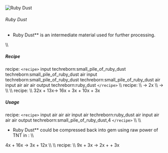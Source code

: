 ![Ruby Dust](/mods/techreborn/ruby_dust.png)

###### Ruby Dust

- Ruby Dust** is an intermediate material used for further
        processing.

\\\\

##### Recipe

<Mcitem id="minecraft:crafting_table"/> recipe:
`<recipe>` input techreborn:small_pile_of_ruby_dust
techreborn:small_pile_of_ruby_dust air input
techreborn:small_pile_of_ruby_dust techreborn:small_pile_of_ruby_dust
air input air air air output techreborn:ruby_dust `</recipe>`
\\\\ <Mcitem id="techreborn:grinder"/> recipe: \\\\
<Mcitem id="techreborn:ruby_ore"/> -\>
2x<Mcitem id="techreborn:ruby_dust"/> \\\\
<Mcitem id="techreborn:ruby"/> -\>
<Mcitem id="techreborn:ruby_dust"/> \\\\ \\\\
<Mcitem id="techreborn:industrial_centrifuge"/>
recipe: \\\\ 32x<Mcitem id="minecraft:redstone"/> +
13x<Mcitem id="techreborn:empty_cell"/>-\>
16x<Mcitem id="techreborn:pyrite_dust"/> +
3x<Mcitem id="techreborn:ruby_dust"/> +
10x<Mcitem id="techreborn:mercury_cell"/> +
3x<Mcitem id="techreborn:silicon_cell"/>

##### Usage

<Mcitem id="minecraft:crafting_table"/> recipe:
`<recipe>` input air air air input air techreborn:ruby_dust air
input air air air output techreborn:small_pile_of_ruby_dust,4
`</recipe>` \\\\ \\\\

- Ruby Dust** could be compressed back into gem using raw power
        of TNT in
        <Mcitem id="techreborn:implosion_compressor"/>:
        \\\\

4x<Mcitem id="techreborn:ruby_dust"/> +
16x<Mcitem id="minecraft:TNT"/> -\>
3x<Mcitem id="techreborn:ruby"/> +
12x<Mcitem id="techreborn:dark_ashes"/> \\\\ \\\\
<Mcitem id="techreborn:industrial_electrolyzer"/>
recipe: \\\\ 9x<Mcitem id="techreborn:ruby_dust"/> +
3x<Mcitem id="techreborn:empty_cell"/> -\>
2x<Mcitem id="techreborn:aluminium_dust"/> +
<Mcitem id="techreborn:chrome_dust"/> +
3x<Mcitem id="techreborn:compressed_air_cell"/>
